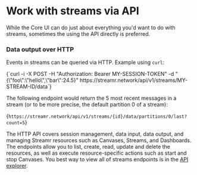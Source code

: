 
# Work with streams via API

While the Core UI can do just about everything you'd want to do with streams, sometimes the using the API directly is preferred.

### Data output over HTTP

Events in streams can be queried via HTTP. Example using `curl`:

<CodeSnippet language='bash'>
    {`curl -i -X POST -H "Authorization: Bearer MY-SESSION-TOKEN" -d "{\"foo\":\"hello\",\"bar\":24.5}" https://streamr.network/api/v1/streams/MY-STREAM-ID/data`}
</CodeSnippet>

The following endpoint would return the 5 most recent messages in a stream (or to be more precise, the default partition 0 of a stream):

<CodeSnippet language='json'>{`https://streamr.network/api/v1/streams/{id}/data/partitions/0/last?count=5`}</CodeSnippet>

The HTTP API covers session management, data input, data output, and managing Streamr resources such as Canvases, Streams, and Dashboards. The endpoints allow you to list, create, read, update and delete the resources, as well as execute resource-specific actions such as start and stop Canvases. You best way to view all of streams endpoints is in the <a href="https://api-explorer.streamr.com" target="_blank">API explorer</a>.
